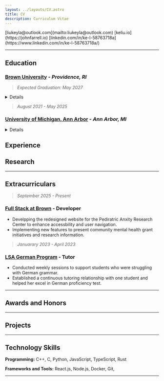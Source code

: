 ```yaml
---
layout: ../layouts/CV.astro
title: CV
description: Curriculum Vitae
---
```


<div class="print"> 
  [liukeyla@outlook.com](mailto:liukeyla@outlook.com) [keliu.io](https://johnfarrell.io) [linkedin.com/in/ke-l-58763718a](https://www.linkedin.com/in/ke-l-58763718a/)
</div>


***

## Education 

### [Brown University](https://www.brown.edu) _- Providence, RI_

> _Expected Graduation: May 2027_
<details>
 <summary>Details</summary>
   - _MSc in Computer Science_
</details>


> _August 2021 - May 2025_

### [University of Michigan, Ann Arbor](https://umich.edu/) _- Ann Arbor, MI_
<details>
 <summary>Details</summary>
  - _B.S. with Distinction in Computer Science, Minor in Philosophy_
  - GPA: 3.87/4.00
  - Honors/Awards: James B. Angell Scholar, University of Honors (7 semesters), Senior Awards
</details>

## Experience 

## Research
***

## Extracurriculars
> _September 2025 - Present_

### [Full Stack at Brown](https://www.fullstackatbrown.com/) - Developer

- Develpping the redesigned website for the Pediratric Anxity Research Center to enhance accessbility and user navigation.
- Implementing new features to present community mental health grant initiatives and research information.

> _Januarary 2023 - April 2023_

### [LSA German Program](https://lsa.umich.edu/rc/curriculum/languages/german.html) - Tutor

- Conducted weekly sessions to support students who were struggling with German grammar.
- Established a continuous tutoring relationship with one student and helped her excel in German proficiency test.


***

## Awards and Honors

*** 

## Projects

*** 

## Technology Skills

**Programming:** C++, C, Python, JavaScript, TypeScript, Rust

**Frameworks and Tools:** React.js, Node.js, Docker, Git, 

***